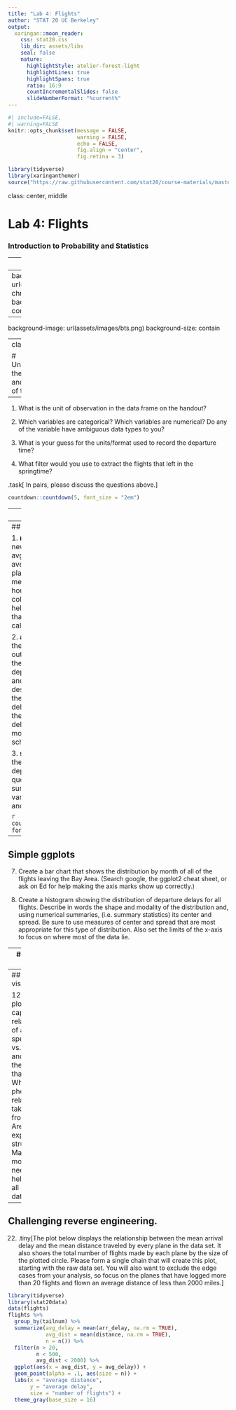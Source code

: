 ```yaml
---
title: "Lab 4: Flights"
author: "STAT 20 UC Berkeley"
output:
  xaringan::moon_reader:
    css: stat20.css
    lib_dir: assets/libs
    seal: false
    nature:
      highlightStyle: atelier-forest-light
      highlightLines: true
      highlightSpans: true
      ratio: 16:9
      countIncrementalSlides: false
      slideNumberFormat: "%current%"
---
```


```r
#| include=FALSE,
#| warning=FALSE
knitr::opts_chunk$set(message = FALSE,
                      warning = FALSE,
                      echo = FALSE,
                      fig.align = "center",
                      fig.retina = 3)

library(tidyverse)
library(xaringanthemer)
source("https://raw.githubusercontent.com/stat20/course-materials/master/assets/stat20-style.r")
```

class: center, middle

# Lab 4: Flights
### Introduction to Probability and Statistics

---
## Agenda

test line for PR

1. About the data

2. Part I: Understanding the Context and Structure of the Datta

---
background-image: url(assets/images/sf-chronicle.png)
background-size: contain

---
background-image: url(assets/images/bts.png)
background-size: contain

---
class: middle

# Understanding the Context and Structure of the Data

---

1. What is the unit of observation in the data frame on the handout?

2. Which variables are categorical? Which variables are numerical? Do any of the variable have ambiguous data types to you?

3. What is your guess for the units/format used to record the departure time?

4. What filter would you use to extract the flights that left in the springtime?

.task[
In pairs, please discuss the questions above.
]

```r
countdown::countdown(5, font_size = "2em")
```


---
class: middle

# Part II: Computing with the Data

---
## One verb commands

1. **mutate()**: Mutate a new variable called avg_speed that is the average speed of the plane during the flight, measured in miles per hour. (Look through the column names or the help file to find variables that can be used to calculate this.)

2. **arrange()**: Arrange the data set to figure out: which flight holds the record for longest departure delay (in hrs) and what was its destination? What was the destination and delay time (in hrs) for the flight that was least delayed, i.e. that left the most ahead of schedule?

3. **summarize()**: Confirm the records for departure delay from the question above by summarizing that variable by its maximum and its minimum value.

```r
countdown::countdown(5, font_size = "2em")
```

---
## Simple ggplots

7. Create a bar chart that shows the distribution by month of all of the flights leaving the Bay Area. (Search google, the ggplot2 cheat sheet, or ask on Ed for help making the axis marks show up correctly.)

8. Create a histogram showing the distribution of departure delays for all flights. Describe in words the shape and modality of the distribution and, using numerical summaries, (i.e. summary statistics) its center and spread. Be sure to use measures of center and spread that are most appropriate for this type of distribution. Also set the limits of the x-axis to focus on where most of the data lie.

---
## dplyr + ggplot 

9. Add a new column to your data frame called before_times that takes values of TRUE and FALSE indicating whether the flight took place up through the end of March or after April 1st, respectively. Remake the histograms above, but now separated into two subplots: one with the departure delays from the before times, the other with the flights from afterwards.

Can you visually detect any difference in the distribution of departure delays?

---
## Rich visualization

12. Create a plot that captures the relationship of average speed vs. distance and describe the shape that you see. What phenomena related to taking flights from the Bay Area might explain this structure? Make any modifications needed to help you see all of the data.

---
## Challenging reverse engineering.

22. .tiny[The plot below displays the relationship between the mean arrival 
delay and the mean distance traveled by every plane in the data set. 
It also shows the total number of flights made by each plane by the 
size of the plotted circle. Please form a single chain that will 
create this plot, starting with the raw data set. You will also want 
to exclude the edge cases from your analysis, so focus on the
planes that have logged more than 20 flights and flown an average
distance of less than 2000 miles.]

```r
library(tidyverse)
library(stat20data)
data(flights)
flights %>%
  group_by(tailnum) %>%
  summarize(avg_delay = mean(arr_delay, na.rm = TRUE),
            avg_dist = mean(distance, na.rm = TRUE),
            n = n()) %>%
  filter(n > 20,
         n < 500,
         avg_dist < 2000) %>%
  ggplot(aes(x = avg_dist, y = avg_delay)) + 
  geom_point(alpha = .1, aes(size = n)) +
  labs(x = "average distance", 
       y = "average delay",
       size = "number of flights") +
  theme_gray(base_size = 16)
```